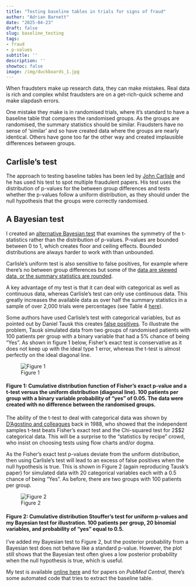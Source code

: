 ```yaml
---
title: "Testing baseline tables in trials for signs of fraud"
author: "Adrian Barnett"
date: "2025-04-23"
draft: false
slug: baseline_testing
tags:
- fraud
- p-values
subtitle: ''
description: ''
showtoc: false
image: /img/duckboards_1.jpg
---
```


When fraudsters make up research data, they can make mistakes. Real data is rich and complex whilst fraudsters are on a get-rich-quick scheme and make slapdash errors. 

One mistake they make is in randomised trials, where it's standard to have a baseline table that compares the randomised groups. As the groups are randomised, the summary statistics should be similar. Fraudsters have no sense of 'similar' and so have created data where the groups are nearly identical. Others have gone too far the other way and created implausible differences between groups.

## Carlisle's test

The approach to testing baseline tables has been led by [John Carlisle](https://www.nature.com/articles/d41586-019-02241-z) and he has used his test to spot multiple fraudulent papers. His test uses the distribution of p-values for the between group differences and tests whether the p-values follow a uniform distribution, as they should under the null hypothesis that the groups were correctly randomised.

## A Bayesian test

I created an [alternative Bayesian test](https://f1000research.com/articles/11-783) that examines the symmetry of the t-statistics rather than the distribution of p-values. P-values are bounded between 0 to 1, which creates floor and ceiling effects. Bounded distributions are always harder to work with than unbounded. 

Carlisle's uniform test is also sensitive to false positives, for example where there's no between group differences but some of the [data are skewed data, or the summary statistics are rounded](https://doi.org/10.1371/journal.pone.0076010). 

A key advantage of my test is that it can deal with categorical as well as continuous data, whereas Carlisle's test can only use continuous data. This greatly increases the available data as over half the summary statistics in a sample of over 2,000 trials were percentages (see Table&nbsp;4 [here](https://f1000research.com/articles/11-783)).

Some authors have used Carlisle's test with categorical variables, but as pointed out by Daniel Tausk this creates [false positives](https://arxiv.org/abs/2209.00131). To illustrate the problem, Tausk simulated data from two groups of randomised patients with 100 patients per group with a binary variable that had a 5% chance of being "Yes". As shown in figure&nbsp;1 below, Fisher's exact test is conservative as it does not keep up with the ideal type&nbsp;1 error, whereas the t-test is almost perfectly on the ideal diagonal line. 

![Figure 1](../../public/img/tausk_fig2.jpg)

#### Figure 1: Cumulative distribution function of Fisher's exact p-value and a t-test versus the uniform distribution (diagonal line). 100 patients per group with a binary variable probability of "yes" of 0.05. The data were created with no difference between the randomised groups. 

The ability of the t-test to deal with categorical data was shown by [D'Agostino and colleagues](https://www.tandfonline.com/doi/abs/10.1080/00031305.1988.10475563) back in 1988, who showed that the independent samples t-test beats Fisher's exact test and the Chi-squared test for 2$\times$2 categorical data. This will be a surprise to the "statistics by recipe" crowd, who insist on choosing tests using flow charts and/or dogma.

As the Fisher's exact test p-values deviate from the uniform distribution, then using Carlisle's test will lead to an excess of false positives when the null hypothesis is true. This is shown in Figure&nbsp;2 (again reproducing Tausk's paper) for simulated data with 20 categorical variables each with a 0.5 chance of being "Yes". As before, there are two groups with 100 patients per group. 

![Figure 2](../../public/img/tausk_fig6.jpg)

#### Figure 2: Cumulative distribution Stouffer's test for uniform p-values and my Bayesian test for illustration. 100 patients per group, 20 binomial variables, and probability of "yes" equal to 0.5. 

I've added my Bayesian test to Figure&nbsp;2, but the posterior probability from a Bayesian test does not behave like a standard p-value. However, the plot still shows that the Bayesian test often gives a low posterior probability when the null hypothesis is true, which is useful. 

My test is available [online here](https://aimos.shinyapps.io/baseline/) and for papers on _PubMed Central_, there's some automated code that tries to extract the baseline table.

